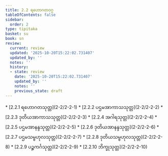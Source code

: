 ```yaml
---
title: 2.2 ရဟောဂတဝဂ္ဂ
tableOfContents: false
sidebar:
  order: 2
type: tipitaka
basket: su
book: sn
review:
  current: review
  updated: '2025-10-20T15:22:02.731407'
  updated_by: ''
  notes: ''
  history:
  - state: review
    date: '2025-10-20T15:22:02.731407'
    updated_by: ''
    notes: ''
    previous_state: draft
---
```



<DynamicBreadcrumb />


<ReviewStatus review={frontmatter.review} showDetails={true} />

<HypothesisAnnotation frontmatter={frontmatter} />



<TableOfContents book="sn" section="2.2">
* [2.2.1 ရဟောဂတသုတ္တ](2-2/2-2-1)
* [2.2.2 ပဌမအာကာသသုတ္တ](2-2/2-2-2)
* [2.2.3 ဒုတိယအာကာသသုတ္တ](2-2/2-2-3)
* [2.2.4 အဂါရသုတ္တ](2-2/2-2-4)
* [2.2.5 ပဌမအာနန္ဒသုတ္တ](2-2/2-2-5)
* [2.2.6 ဒုတိယအာနန္ဒသုတ္တ](2-2/2-2-6)
* [2.2.7 ပဌမသမ္ဗဟုလသုတ္တ](2-2/2-2-7)
* [2.2.8 ဒုတိယသမ္ဗဟုလသုတ္တ](2-2/2-2-8)
* [2.2.9 ပဉ္စကင်္ဂသုတ္တ](2-2/2-2-9)
* [2.2.10 ဘိက္ခုသုတ္တ](2-2/2-2-10)
</TableOfContents>